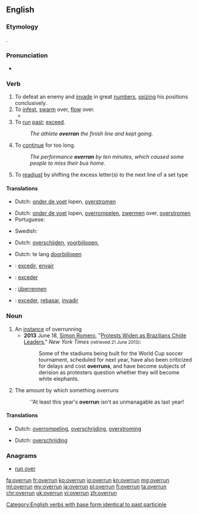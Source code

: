 ==English==

===Etymology===
{{prefix|over|run}}.

===Pronunciation===
* {{IPA|/ˈovərʌn/}}

===Verb===
{{en-verb|overruns|overrunning|overran|overrun}}
{{context|transitive|lang=en}}

# To defeat an enemy and [[invade]] in great [[numbers]], [[seizing]] his positions conclusively.
# To [[infest]], [[swarm]] over, [[flow]] over.
#* {{quote-news|year=2012|date=November 7|author=Matt Bai|title=Winning a Second Term, Obama Will Confront Familiar Headwinds|work=New York Times|url=http://www.nytimes.com/2012/11/07/us/politics/in-president-obamas-second-term-familiar-challenges.html?pagewanted=all&_r=0
|passage=As President Obama turns his attention once again to filling out a cabinet and writing an Inaugural Address, this much is clear: he should not expect to bask in a surge of national unity, or to witness a crowd of millions '''overrun''' the Mall just to say they were there.}}
# To [[run]] [[past]]; [[exceed]].
#: ''The athlete '''overran''' the finish line and kept going.''
# To [[continue]] for too long.
#: ''The performance '''overran''' by ten minutes, which caused some people to miss their bus home.''
# To [[readjust]] by shifting the excess letter(s) to the next line of a set type

====Translations====
{{trans-top|to defeat an enemy and invade in great numbers}}
* Dutch: [[onder de voet]] lopen, [[overstromen]]
{{trans-mid}}
{{trans-bottom}}

{{trans-top|to infest, swarm over}}
* Dutch: [[onder de voet]] lopen, [[overrompelen]], [[zwermen]] over, [[overstromen]]
* Portuguese: {{t+|pt|infestar}}
{{trans-mid}}
* Swedish: {{t-|sv|översvämma}}
{{trans-bottom}}

{{trans-top|to run past, exceed}}
* Dutch: [[overschijden]], [[voorbijlopen]], {{t+|nl|inhalen}}
{{trans-mid}}
{{trans-bottom}}

{{trans-top|to readjust by shifting the excess letter(s) to the next line}}
{{trans-mid}}
{{trans-bottom}}

{{trans-top|to continue for too long}}
* Dutch: te lang [[doorbijlopen]]
{{trans-mid}}
{{trans-bottom}}

{{checktrans-top}}
* {{ttbc|ca}}: [[excedir]], [[envair]]
* {{ttbc|fr}}: [[exceder]]
{{trans-mid}}
* {{ttbc|de}}: [[überrennen]]
* {{ttbc|es}}: [[exceder]], [[rebasar]], [[invadir]]
{{trans-bottom}}

===Noun===
{{en-noun}}

# An [[instance]] of overrunning
#* '''2013''' June 18, [[w:Simon Romero|Simon Romero]], "[http://www.nytimes.com/2013/06/19/world/americas/brazilian-leaders-brace-for-more-protests.html Protests Widen as Brazilians Chide Leaders]," ''New York Times'' <small>(retrieved 21 June 2013)</small>:
#*: Some of the stadiums being built for the World Cup soccer tournament, scheduled for next year, have also been criticized for delays and cost '''overruns''', and have become subjects of derision as protesters question whether they will become white elephants. 
# The amount by which something overruns
#: ''At least this year's '''overrun''' isn't as unmanagable as last year!

====Translations====
{{trans-top|instance of overrunning}}
* Dutch: [[overrompeling]], [[overschrijding]], [[overstroming]]
{{trans-mid}}
{{trans-bottom}}

{{trans-top|amount by which something overruns}}
* Dutch: [[overschrijding]]
{{trans-mid}}
{{trans-bottom}}

===Anagrams===
* [[run over#English|run over]]

[[Category:English verbs with base form identical to past participle]]

[[fa:overrun]]
[[fr:overrun]]
[[ko:overrun]]
[[io:overrun]]
[[kn:overrun]]
[[mg:overrun]]
[[ml:overrun]]
[[my:overrun]]
[[ja:overrun]]
[[pl:overrun]]
[[fi:overrun]]
[[ta:overrun]]
[[chr:overrun]]
[[uk:overrun]]
[[vi:overrun]]
[[zh:overrun]]